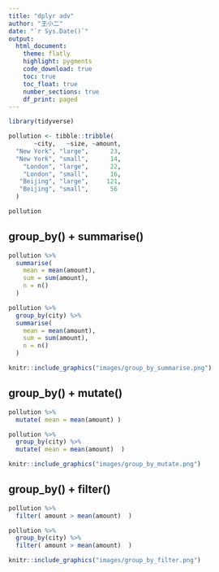 ```yaml
---
title: "dplyr adv"
author: "王小二"
date: "`r Sys.Date()`"
output: 
  html_document:
    theme: flatly
    highlight: pygments
    code_download: true
    toc: true
    toc_float: true
    number_sections: true
    df_print: paged
---
```




```r
library(tidyverse)

pollution <- tibble::tribble(
       ~city,   ~size, ~amount,
  "New York", "large",      23,
  "New York", "small",      14,
    "London", "large",      22,
    "London", "small",      16,
   "Beijing", "large",     121,
   "Beijing", "small",      56
  )

pollution
```



## group_by() + summarise()
```r
pollution %>% 
  summarise(
    mean = mean(amount),
    sum = sum(amount),
    n = n()
  )
```


```r
pollution %>% 
  group_by(city) %>% 
  summarise(
    mean = mean(amount),
    sum = sum(amount),
    n = n()
  )
```


```r
knitr::include_graphics("images/group_by_summarise.png")
```



## group_by() + mutate()
```r
pollution %>% 
  mutate( mean = mean(amount) )
```


```r
pollution %>% 
  group_by(city) %>% 
  mutate( mean = mean(amount)  )
```

```r
knitr::include_graphics("images/group_by_mutate.png")
```





## group_by() + filter()
```r
pollution %>% 
  filter( amount > mean(amount)  )
```


```r
pollution %>% 
  group_by(city) %>% 
  filter( amount > mean(amount)  )
```


```r
knitr::include_graphics("images/group_by_filter.png")
```

